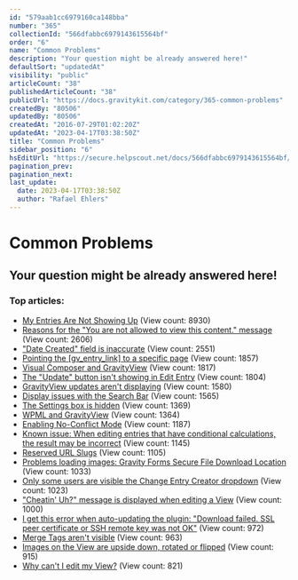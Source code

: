```yaml
---
id: "579aab1cc6979160ca148bba"
number: "365"
collectionId: "566dfabbc6979143615564bf"
order: "6"
name: "Common Problems"
description: "Your question might be already answered here!"
defaultSort: "updatedAt"
visibility: "public"
articleCount: "38"
publishedArticleCount: "38"
publicUrl: "https://docs.gravitykit.com/category/365-common-problems"
createdBy: "80506"
updatedBy: "80506"
createdAt: "2016-07-29T01:02:20Z"
updatedAt: "2023-04-17T03:38:50Z"
title: "Common Problems"
sidebar_position: "6"
hsEditUrl: "https://secure.helpscout.net/docs/566dfabbc6979143615564bf/article/579aab1cc6979160ca148bba"
pagination_prev: 
pagination_next: 
last_update:
  date: 2023-04-17T03:38:50Z
  author: "Rafael Ehlers"
---
```


# Common Problems

## Your question might be already answered here!

### Top articles: 

- [My Entries Are Not Showing Up](89-why-are-my-entries-not-visible) (View count: 8930)
- [Reasons for the "You are not allowed to view this content." message](486-you-are-not-allowed-to-view-this-content) (View count: 2606)
- ["Date Created" field is inaccurate](116-date-created-field-is-inaccurate) (View count: 2551)
- [Pointing the [gv_entry_link] to a specific page](376-gventrylink-front-page) (View count: 1857)
- [Visual Composer and GravityView](114-visual-composer-and-gravityview) (View count: 1817)
- [The "Update" button isn't showing in Edit Entry](309-the-update-button-isnt-showing-in-edit-entry) (View count: 1804)
- [GravityView updates aren't displaying](113-gravityview-updates-arent-displaying) (View count: 1580)
- [Display issues with the Search Bar](429-display-issues-with-the-search-bar) (View count: 1565)
- [The Settings box is hidden](87-the-settings-box-is-hidden) (View count: 1369)
- [WPML and GravityView](395-wpml) (View count: 1364)
- [Enabling No-Conflict Mode](226-enabling-no-conflict-mode) (View count: 1187)
- [Known issue: When editing entries that have conditional calculations, the result may be incorrect](448-known-issue-when-editing-entries-that-have-conditional-calculations-the-result-may-be-incorrect) (View count: 1145)
- [Reserved URL Slugs](659-reserved-urls) (View count: 1105)
- [Problems loading images: Gravity Forms Secure File Download Location](518-gravity-forms-secure-file-locations) (View count: 1033)
- [Only some users are visible the Change Entry Creator dropdown](251-only-some-users-are-visible-the-change-entry-creator-dropdown) (View count: 1023)
- ["Cheatin' Uh?" message is displayed when editing a View](259-cheatin-uh-message-is-displayed-when-editing-a-view) (View count: 1000)
- [I get this error when auto-updating the plugin: "Download failed. SSL peer certificate or SSH remote key was not OK"](214-download-failed) (View count: 972)
- [Merge Tags aren't visible](94-merge-tags-arent-visible) (View count: 963)
- [Images on the View are upside down, rotated or flipped](377-images-on-the-view-are-upside-down-rotated-or-flipped) (View count: 915)
- [Why can't I edit my View?](599-why-cant-i-edit-my-view) (View count: 821)


